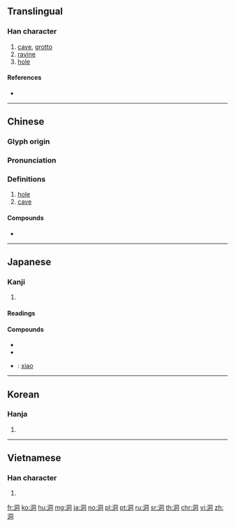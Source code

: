 ==Translingual==

===Han character===
{{Han char|rn=85|rad=水|as=06|sn=9|four=37120|canj=EBMR|ids=⿰氵同}}

# [[cave]], [[grotto]]
# [[ravine]]
# [[hole]]

====References====
* {{Han ref|kx=0620.180|dkj=17386|dj=1016.070|hdz=31607.030|uh=6D1E|ud=27934|bh=AC7D|bd=44157}}

----

==Chinese==
{{zh-forms}}

===Glyph origin===
{{Han etym}}

===Pronunciation===
{{zh-pron
|m=dòng
|c=dung6,tung4
|h=pfs=thung
|md=
|mn=tōng
|w=
|mc=y
|oc=y
|cat=
}}

===Definitions===
{{zh-hanzi}}

# [[hole]]
# [[cave]]

====Compounds====
* {{zh-l|洞簫}}

----

==Japanese==

===Kanji===
{{ja-kanji|grade=c|rs=水06}}

# {{defn|lang=ja|sort=水06}}

====Readings====
{{ja-readings|goon=[[ずう]] (zū)|kanon=[[とう]] (tō)|kanyoon=[[どう]] (dō)|kun=[[ほがらか]] (hogaraka), [[ふかい]] (fukai), [[ほら]] (hora)}}

====Compounds====
{{der-top|Compounds}}
* {{ja-r|洞窟|どうくつ}}
* {{ja-r|洞察|どうさつ}}
* {{ja-r|洞簫|どうしょう}}: [[xiao]] {{gloss|Chinese flute}}
{{der-bottom}}

----

==Korean==

===Hanja===
{{ko-hanja|hangeul=[[동]], [[통]]|eumhun=|rv=dong, tong|mr=tong, t'ong|y=tong, thong}}

# {{defn|lang=ko|sort=水06}}

----

==Vietnamese==

===Han character===
{{vi-hantu|[[đỗng]], [[đọng]], [[động]], [[đùng]], [[dộng]], [[dọng]]|rs=水06}}

# {{defn|lang=vi|sort=水06}}

[[fr:洞]]
[[ko:洞]]
[[hu:洞]]
[[mg:洞]]
[[ja:洞]]
[[no:洞]]
[[pl:洞]]
[[pt:洞]]
[[ru:洞]]
[[sr:洞]]
[[th:洞]]
[[chr:洞]]
[[vi:洞]]
[[zh:洞]]